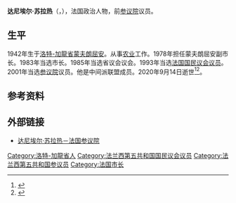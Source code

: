 {{Infobox officeholder
| name            = 达尼埃尔·苏拉热
| native_name     = Daniel Soulage
| image           = 
| caption         = 
| office1         = 法国参议院议员
| term_start1     = 2001年9月23日
| term_end1       = 2011年9月30日
| constituency1   = [[洛特-加龍省|洛特-加龍省]]
| office2         = [[國民議會_(法國)|法国国民议会议员]]
| term_start2     = 1993年3月28日
| term_end2       = 1997年4月21日
| constituency2   = [[洛特-加龍省|洛特-加龍省]]第3选区
| office3         = [[洛特-加龍省|洛特-加龍省]]议会议员
| term_start3     = 1985年3月23日
| term_end3       = 2004年4月1日
| office4         = [[蒙夫朗屈安_(洛特-加龙省)|蒙夫朗屈安]]市长
| term_start4     = 1983年3月18日
| term_end4       = 2008年3月20日
| birth_date      = {{Birth date|df=y|1942|2|14}}
| birth_place     = 法国[[洛特-加龍省|洛特-加龍省]][[蒙夫朗屈安_(洛特-加龙省)|蒙夫朗屈安]]
| death_date      = {{Death date and age|df=y|2020|9|14|1942|2|14}}
| death_place     = 
| occupation      = [[政治人物|政治人物]] 
| party           = 
| nationality     = [[法国|法国]]
}}
'''达尼埃尔·苏拉热'''（{{lang-fr|Daniel Soulage}}，{{bd|1942年|2月14日|2020年|9月14日|catIdx=Soulage}}），法国政治人物，前[[参议院_(法国)|参议院]]议员。
==生平==
1942年生于[[洛特-加龍省|洛特-加龍省]][[蒙夫朗屈安_(洛特-加龙省)|蒙夫朗屈安]]。从事[[农业|农业]]工作。1978年担任蒙夫朗屈安副市长。1983年当选市长。1985年当选省议会议会。1993年当选[[國民議會_(法國)|法国国民议会议员]]。2001年当选[[参议院_(法国)|参议院]]议员。他是中间派联盟成员。2020年9月14日逝世<ref>{{cite web |title=Lot-et-Garonne : Daniel Soulage n’est plus |url=https://www.sudouest.fr/2020/09/14/lot-et-garonne-daniel-soulage-n-est-plus-7843787-3603.php |publisher=Sud Ouest |language=fr |date=2020-09-14 |access-date=2020-09-25 |archive-date=2020-09-17 |archive-url=https://web.archive.org/web/20200917053103/https://www.sudouest.fr/2020/09/14/lot-et-garonne-daniel-soulage-n-est-plus-7843787-3603.php |dead-url=no }}</ref><ref>{{cite web |title=Jean-Pierre Moga rend hommage à Daniel Soulage |url=https://www.lepetitjournal.net/47-lot-et-garonne/2020/09/21/jean-pierre-moga-rend-hommage-a-daniel-soulage/ |publisher=Le Petit Journal |language=fr |date=2020-09-21}}</ref>。

==参考资料==
{{reflist}}

==外部链接==
*[http://www.senat.fr/senfic/soulage_daniel01050p.html 达尼埃尔·苏拉热－法国参议院] {{Wayback|url=http://www.senat.fr/senfic/soulage_daniel01050p.html |date=20090416131206 }}

{{Authority control}}

{{DEFAULTSORT:Soulage, Daniel}}
[[Category:洛特-加龍省人|Category:洛特-加龍省人]]
[[Category:法兰西第五共和国国民议会议员|Category:法兰西第五共和国国民议会议员]]
[[Category:法兰西第五共和国参议员|Category:法兰西第五共和国参议员]]
[[Category:法国市长|Category:法国市长]]